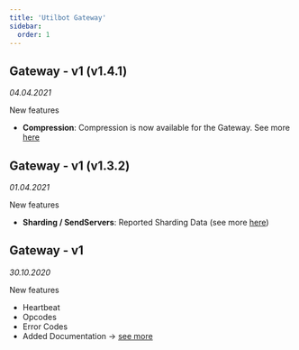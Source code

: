 ```yaml
---
title: 'Utilbot Gateway'
sidebar:
  order: 1
---
```


## Gateway - v1 (v1.4.1)
<span className="cl-timestamp">

*04.04.2021*

</span>

<span className="cl-added">New features</span>

- **Compression**: Compression is now available for the Gateway. See more [here](../topics/gateway#url-params)

## Gateway - v1 (v1.3.2)
<span className="cl-timestamp">

*01.04.2021*

</span>

<span className="cl-added">New features</span>

- **Sharding / SendServers**: Reported Sharding Data (see more [here](../topics/events#list))

## Gateway - v1
<span className="cl-timestamp">

*30.10.2020*

</span>

<span className="cl-added">New features</span>

- Heartbeat
- Opcodes
- Error Codes
- Added Documentation -> [see more](../topics/gateway)

